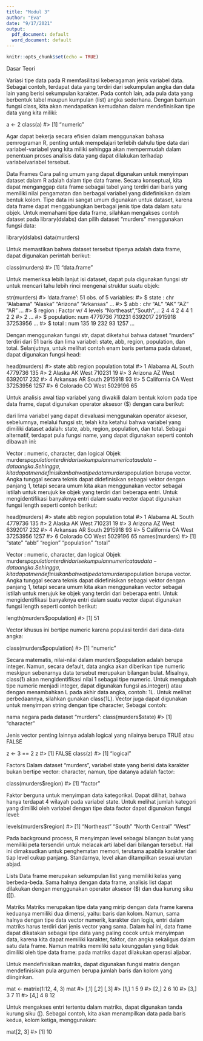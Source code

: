```yaml
---
title: "Modul 3"
author: "Eva"
date: "9/17/2021"
output:
  pdf_document: default
  word_document: default
---
```


```r
knitr::opts_chunk$set(echo = TRUE)
```

Dasar Teori

Variasi tipe data pada R memfasilitasi keberagaman jenis variabel data. Sebagai contoh, terdapat
data yang terdiri dari sekumpulan angka dan data lain yang berisi sekumpulan karakter. Pada
contoh lain, ada pula data yang berbentuk tabel maupun kumpulan (list) angka sederhana.
Dengan bantuan fungsi class, kita akan mendapatkan kemudahan dalam mendefinisikan tipe
data yang kita miliki:

a <- 2
class(a)
#> [1] "numeric"

Agar dapat bekerja secara efisien dalam menggunakan bahasa pemrograman R, penting untuk
mempelajari terlebih dahulu tipe data dari variabel-variabel yang kita miliki sehingga akan
mempermudah dalam penentuan proses analisis data yang dapat dilakukan terhadap variabelvariabel tersebut.

Data Frames
Cara paling umum yang dapat digunakan untuk menyimpan dataset dalam R adalah dalam tipe
data frame. Secara konseptual, kita dapat menganggap data frame sebagai tabel yang terdiri dari
baris yang memiliki nilai pengamatan dan berbagai variabel yang didefinisikan dalam bentuk
kolom. Tipe data ini sangat umum digunakan untuk dataset, karena data frame dapat
menggabungkan berbagai jenis tipe data dalam satu objek. Untuk memahami tipe data frame,
silahkan mengakses contoh dataset pada library(dslabs) dan pilih dataset “murders”
menggunakan fungsi data: 

library(dslabs)
data(murders)

Untuk memastikan bahwa dataset tersebut tipenya adalah data frame, dapat digunakan perintah
berikut: 

class(murders)
#> [1] "data.frame"

Untuk memeriksa lebih lanjut isi dataset, dapat pula digunakan fungsi str untuk mencari tahu
lebih rinci mengenai struktur suatu objek: 

str(murders)
#> 'data.frame': 51 obs. of 5 variables:
#> $ state : chr "Alabama" "Alaska" "Arizona" "Arkansas" ...
#> $ abb : chr "AL" "AK" "AZ" "AR" ...
#> $ region : Factor w/ 4 levels "Northeast","South",..: 2 4 4 2 4 4 1 2 2
#> 2 ...
#> $ population: num 4779736 710231 6392017 2915918 37253956 ...
#> $ total : num 135 19 232 93 1257 ...

Dengan menggunakan fungsi str, dapat diketahui bahwa dataset “murders” terdiri dari 51 baris
dan lima variabel: state, abb, region, population, dan total. Selanjutnya, untuk melihat contoh
enam baris pertama pada dataset, dapat digunakan fungsi head: 

head(murders)
#> state abb region population total
#> 1 Alabama AL South 4779736 135
#> 2 Alaska AK West 710231 19
#> 3 Arizona AZ West 6392017 232
#> 4 Arkansas AR South 2915918 93
#> 5 California CA West 37253956 1257
#> 6 Colorado CO West 5029196 65

Untuk analisis awal tiap variabel yang diwakili dalam bentuk kolom pada tipe data frame, dapat
digunakan operator aksesor ($) dengan cara berikut:

dari lima variabel yang dapat dievaluasi menggunakan operator
aksesor, sebelumnya, melalui fungsi str, telah kita ketahui bahwa variabel yang dimiliki dataset
adalah: state, abb, region, population, dan total. Sebagai alternatif, terdapat pula fungsi name,
yang dapat digunakan seperti contoh dibawah ini:

Vector : numeric, character, dan logical
Objek murders$population terdiri dari sekumpulan numeric atau data-data angka. Sehingga,
kita dapat mendefinisikan bahwa tipe data murders$population berupa vector. Angka tunggal
secara teknis dapat didefinisikan sebagai vektor dengan panjang 1, tetapi secara umum kita akan
menggunakan vector sebagai istilah untuk merujuk ke objek yang terdiri dari beberapa entri.
Untuk mengidentifikasi banyaknya entri dalam suatu vector dapat digunakan fungsi length
seperti contoh berikut:

head(murders)
#> state abb region population total
#> 1 Alabama AL South 4779736 135
#> 2 Alaska AK West 710231 19
#> 3 Arizona AZ West 6392017 232
#> 4 Arkansas AR South 2915918 93
#> 5 California CA West 37253956 1257
#> 6 Colorado CO West 5029196 65
names(murders)
#> [1] "state" "abb" "region" "population" "total"

Vector : numeric, character, dan logical
Objek murders$population terdiri dari sekumpulan numeric atau data-data angka. Sehingga,
kita dapat mendefinisikan bahwa tipe data murders$population berupa vector. Angka tunggal
secara teknis dapat didefinisikan sebagai vektor dengan panjang 1, tetapi secara umum kita akan
menggunakan vector sebagai istilah untuk merujuk ke objek yang terdiri dari beberapa entri.
Untuk mengidentifikasi banyaknya entri dalam suatu vector dapat digunakan fungsi length
seperti contoh berikut: 

length(murders$population)
#> [1] 51

Vector khusus ini bertipe numeric karena populasi terdiri dari data-data angka: 

class(murders$population)
#> [1] "numeric" 

Secara matematis, nilai-nilai dalam murders$population adalah berupa integer. Namun,
secara default, data angka akan diberikan tipe numeric meskipun sebenarnya data tersebut
merupakan bilangan bulat. Misalnya, class(1) akan mengidentifikasi nilai 1 sebagai tipe
numeric. Untuk mengubah tipe numeric menjadi integer, dapat digunakan fungsi as.integer()
atau dengan menambahkan L pada akhir data angka, contoh: 1L. Untuk melihat perbedaannya,
silahkan gunakan class(1L).
Vector juga dapat digunakan untuk menyimpan string dengan tipe character, Sebagai contoh:

nama negara pada dataset “murders”:
class(murders$state)
#> [1] "character" 

Jenis vector penting lainnya adalah logical yang nilainya berupa TRUE atau FALSE

z <- 3 == 2
z
#> [1] FALSE
class(z)
#> [1] "logical"

Factors
Dalam dataset “murders”, variabel state yang berisi data karakter bukan bertipe vector: character,
namun, tipe datanya adalah factor: 

class(murders$region)
#> [1] "factor"

Faktor berguna untuk menyimpan data kategorikal. Dapat dilihat, bahwa hanya terdapat 4 wilayah
pada variabel state. Untuk melihat jumlah kategori yang dimiliki oleh variabel dengan tipe data
factor dapat digunakan fungsi level: 

levels(murders$region)
#> [1] "Northeast" "South" "North Central" "West"

Pada background process, R menyimpan level sebagai bilangan bulat yang memiliki peta
tersendiri untuk melacak arti label dari bilangan tersebut. Hal ini dimaksudkan untuk
penghematan memori, terutama apabila karakter dari tiap level cukup panjang. Standarnya, level
akan ditampilkan sesuai urutan abjad.

Lists
Data frame merupakan sekumpulan list yang memiliki kelas yang berbeda-beda. Sama halnya
dengan data frame, analisis list dapat dilakukan dengan menggunakan operator aksesor ($) dan
dua kurung siku ([[). 

Matriks
Matriks merupakan tipe data yang mirip dengan data frame karena keduanya memiliki dua
dimensi, yaitu: baris dan kolom. Namun, sama halnya dengan tipe data vector numerik, karakter
dan logis, entri dalam matriks harus terdiri dari jenis vector yang sama. Dalam hal ini, data frame
dapat dikatakan sebagai tipe data yang paling cocok untuk menyimpan data, karena kita dapat
memiliki karakter, faktor, dan angka sekaligus dalam satu data frame. Namun matriks memiliki
satu keunggulan yang tidak dimiliki oleh tipe data frame: pada matriks dapat dilakukan operasi
aljabar.

Untuk mendefinisikan matriks, dapat digunakan fungsi matrix dengan mendefinisikan pula
argumen berupa jumlah baris dan kolom yang diinginkan.

mat <- matrix(1:12, 4, 3)
mat
#> [,1] [,2] [,3]
#> [1,] 1 5 9
#> [2,] 2 6 10
#> [3,] 3 7 11
#> [4,] 4 8 12

Untuk mengakses entri tertentu dalam matriks, dapat digunakan tanda kurung siku ([). Sebagai
contoh, kita akan menampilkan data pada baris kedua, kolom ketiga, menggunakan: 

mat[2, 3]
#> [1] 10 

















 

